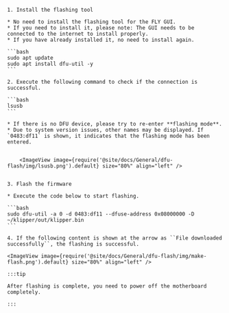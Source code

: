 

    1. Install the flashing tool

    * No need to install the flashing tool for the FLY GUI.
    * If you need to install it, please note: The GUI needs to be connected to the internet to install properly.
    * If you have already installed it, no need to install again.

    ```bash
    sudo apt update
    sudo apt install dfu-util -y
    ```

    2. Execute the following command to check if the connection is successful.

    ```bash
    lsusb
    ```

    * If there is no DFU device, please try to re-enter **flashing mode**.
    * Due to system version issues, other names may be displayed. If `0483:df11` is shown, it indicates that the flashing mode has been entered.


        <ImageView image={require('@site/docs/General/dfu-flash/img/lsusb.png').default} size="80%" align="left" />    


    3. Flash the firmware

    * Execute the code below to start flashing.

    ```bash
    sudo dfu-util -a 0 -d 0483:df11 --dfuse-address 0x08000000 -D ~/klipper/out/klipper.bin
    ```

    4. If the following content is shown at the arrow as ``File downloaded successfully``, the flashing is successful.

    <ImageView image={require('@site/docs/General/dfu-flash/img/make-flash.png').default} size="80%" align="left" />    

    :::tip

    After flashing is complete, you need to power off the motherboard completely.

    :::